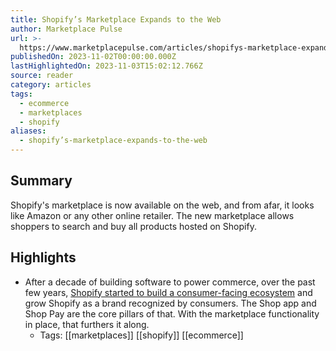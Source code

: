 ```yaml
---
title: Shopify’s Marketplace Expands to the Web
author: Marketplace Pulse
url: >-
  https://www.marketplacepulse.com/articles/shopifys-marketplace-expands-to-the-web
publishedOn: 2023-11-02T00:00:00.000Z
lastHighlightedOn: 2023-11-03T15:02:12.766Z
source: reader
category: articles
tags:
  - ecommerce
  - marketplaces
  - shopify
aliases:
  - shopify’s-marketplace-expands-to-the-web
---
```

## Summary

Shopify's marketplace is now available on the web, and from afar, it looks like Amazon or any other online retailer. The new marketplace allows shoppers to search and buy all products hosted on Shopify.

## Highlights
- After a decade of building software to power commerce, over the past few years, [Shopify started to build a consumer-facing ecosystem](https://www.marketplacepulse.com/articles/shopify-breaks-the-fourth-wall) and grow Shopify as a brand recognized by consumers. The Shop app and Shop Pay are the core pillars of that. With the marketplace functionality in place, that furthers it along.
    - Tags: [[marketplaces]] [[shopify]] [[ecommerce]]
